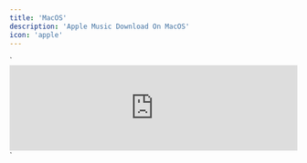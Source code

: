 ```yaml
---
title: 'MacOS'
description: 'Apple Music Download On MacOS'
icon: 'apple'
---
```




<Frame as="div">
  `<iframe allow="autoplay *; encrypted-media *;" frameborder="0" height="150" style="width:100%;max-width:660px;overflow:hidden;background:transparent;" sandbox="allow-forms allow-popups allow-same-origin allow-scripts allow-storage-access-by-user-activation allow-top-navigation-by-user-activation" src="https://embed.music.apple.com/us/album/pancho-and-lefty/1182567204?i=1182567495"></iframe>`
</Frame>